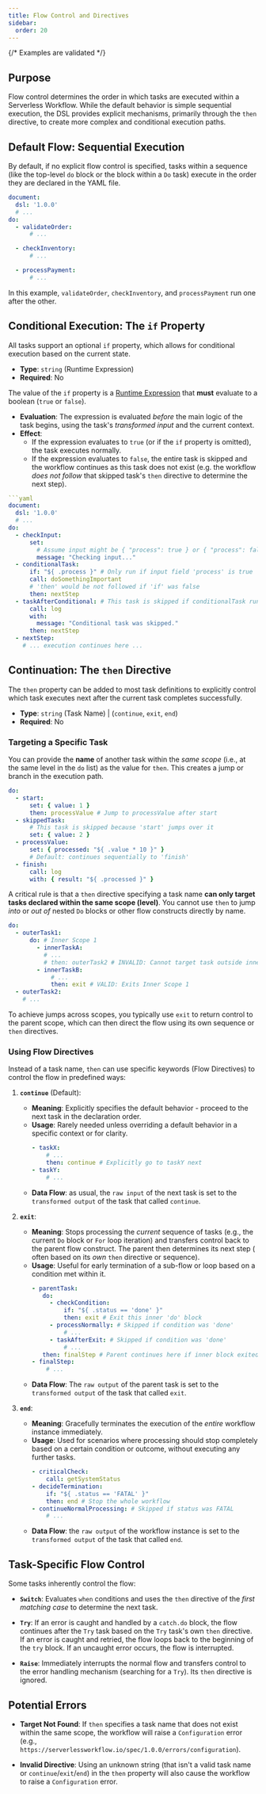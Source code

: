 ```yaml
---
title: Flow Control and Directives
sidebar:
  order: 20
---
```


{/* Examples are validated */}

## Purpose

Flow control determines the order in which tasks are executed within a Serverless Workflow. While the default behavior
is simple sequential execution, the DSL provides explicit mechanisms, primarily through the `then` directive, to create
more complex and conditional execution paths.

## Default Flow: Sequential Execution

By default, if no explicit flow control is specified, tasks within a sequence (like the top-level `do` block or the
block within a `Do` task) execute in the order they are declared in the YAML file.

```yaml
document:
  dsl: '1.0.0'
  # ...
do:
  - validateOrder:
      # ...

  - checkInventory:
      # ...

  - processPayment:
      # ...
```

In this example, `validateOrder`, `checkInventory`, and `processPayment` run one after the other.

## Conditional Execution: The `if` Property

All tasks support an optional `if` property, which allows for conditional execution based on the current state.

* **Type**: `string` (Runtime Expression)
* **Required**: No

The value of the `if` property is a [Runtime Expression](/docs/core-concepts/runtime-expressions/) that **must** evaluate to a
boolean (`true` or `false`).

* **Evaluation**: The expression is evaluated *before* the main logic of the task begins, using the task's *transformed
  input* and the current context.
* **Effect**:
    * If the expression evaluates to `true` (or if the `if` property is omitted), the task executes normally.
    * If the expression evaluates to `false`, the entire task is skipped and the workflow continues as this task does
      not exist (e.g. the workflow *does not follow* that skipped task's `then` directive to determine the next step).

```yaml
```yaml
document:
  dsl: '1.0.0'
  # ...
do:
  - checkInput:
      set:
        # Assume input might be { "process": true } or { "process": false }
        message: "Checking input..."
  - conditionalTask:
      if: "${ .process }" # Only run if input field 'process' is true
      call: doSomethingImportant
      # 'then' would be not followed if 'if' was false
      then: nextStep
  - taskAfterConditional: # This task is skipped if conditionalTask runs
      call: log
      with:
        message: "Conditional task was skipped."
      then: nextStep
  - nextStep:
    # ... execution continues here ...
```

## Continuation: The `then` Directive

The `then` property can be added to most task definitions to explicitly control which task executes next after the
current task completes successfully.

* **Type**: `string` (Task Name) |  (`continue`, `exit`, `end`)
* **Required**: No

### Targeting a Specific Task

You can provide the **name** of another task within the *same scope* (i.e., at the same level in the `do` list) as the
value for `then`. This creates a jump or branch in the execution path.

```yaml
do:
  - start:
      set: { value: 1 }
      then: processValue # Jump to processValue after start
  - skippedTask:
      # This task is skipped because 'start' jumps over it
      set: { value: 2 }
  - processValue:
      set: { processed: "${ .value * 10 }" }
      # Default: continues sequentially to 'finish'
  - finish:
      call: log
      with: { result: "${ .processed }" }
```

A critical rule is that a `then` directive specifying a task name **can only target tasks declared within the same
scope (level)**. You cannot use `then` to jump *into* or *out of* nested `Do` blocks or other flow constructs directly
by name.

```yaml
do:
  - outerTask1:
      do: # Inner Scope 1
        - innerTaskA:
          # ...
          # then: outerTask2 # INVALID: Cannot target task outside inner scope
        - innerTaskB:
            # ...
            then: exit # VALID: Exits Inner Scope 1
  - outerTask2:
    # ...
```

To achieve jumps across scopes, you typically use `exit` to return control to the parent scope, which can then direct
the flow using its own sequence or `then` directives.

### Using Flow Directives

Instead of a task name, `then` can use specific keywords (Flow Directives) to control the flow in predefined ways:

1. **`continue`** (Default):
    * **Meaning**: Explicitly specifies the default behavior - proceed to the next task in the declaration order.
    * **Usage**: Rarely needed unless overriding a default behavior in a specific context or for clarity.
      ```yaml
      - taskX:
          # ...
          then: continue # Explicitly go to taskY next
      - taskY:
          # ...
      ```
    * **Data Flow**: as usual, the `raw input` of the next task is set to the `transformed output` of the task that
      called
      `continue`.

2. **`exit`**:
    * **Meaning**: Stops processing the *current* sequence of tasks (e.g., the current `Do` block or `For` loop
      iteration) and transfers control back to the parent flow construct. The parent then determines its next step (
      often based on its *own* `then` directive or sequence).
    * **Usage**: Useful for early termination of a sub-flow or loop based on a condition met within it.
       ```yaml
       - parentTask:
          do:
            - checkCondition:
                if: "${ .status == 'done' }"
                then: exit # Exit this inner 'do' block
            - processNormally: # Skipped if condition was 'done'
                # ...
            - taskAfterExit: # Skipped if condition was 'done'
                # ...
          then: finalStep # Parent continues here if inner block exited or completed normally
       - finalStep:
           # ...
       ```
    * **Data Flow**: The `raw output` of the parent task is set to the `transformed output` of the task that called
      `exit`.

3. **`end`**:
    * **Meaning**: Gracefully terminates the execution of the *entire* workflow instance immediately.
    * **Usage**: Used for scenarios where processing should stop completely based on a certain condition or outcome,
      without executing any further tasks.
      ```yaml
      - criticalCheck:
          call: getSystemStatus
      - decideTermination:
          if: "${ .status == 'FATAL' }"
          then: end # Stop the whole workflow
      - continueNormalProcessing: # Skipped if status was FATAL
          # ...
      ```
    * **Data Flow**: the `raw output` of the workflow instance is set to the `transformed output` of the task that
      called
      `end`.

## Task-Specific Flow Control

Some tasks inherently control the flow:

* **`Switch`**: Evaluates `when` conditions and uses the `then` directive of the *first matching case* to determine the
  next task.

* **`Try`**: If an error is caught and handled by a `catch.do` block, the flow continues after the `Try` task based on
  the `Try` task's own `then` directive. If an error is caught and retried, the flow loops back to the beginning of the
  `try` block. If an uncaught error occurs, the flow is interrupted.

* **`Raise`**: Immediately interrupts the normal flow and transfers control to the error handling mechanism (searching
  for a `Try`). Its `then` directive is ignored.

## Potential Errors

* **Target Not Found**: If `then` specifies a task name that does not exist within the same scope, the workflow will
  raise a `Configuration` error (e.g., `https://serverlessworkflow.io/spec/1.0.0/errors/configuration`).

* **Invalid Directive**: Using an unknown string (that isn't a valid task name or `continue`/`exit`/`end`) in the `then`
  property will also cause the workflow to raise a `Configuration` error.
